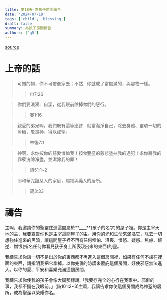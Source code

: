 ```yaml
---
title: 第18天-為孩子房間禱告
date: '2024-07-18'
tags: ['child', 'blessing']
draft: false
summary: 為孩子房間禱告
authors: ['q5']
---
```


[source](https://q5help.me/faith/PrayForTheChildren.jsp)

# 上帝的話

> 可憎的物，你不可帶進家去；不然，你就成了當毀滅的，與那物一樣。
>
> > 申7:26

> 你們要洗濯、自潔，從我眼前除掉你們的惡行。
>
> > 賽1:16

> 親愛的弟兄啊，我們既有這等應許，就當潔淨自己，除去身體、靈魂一切的污穢，敬畏神，得以成聖。
>
> > 林後7:1

> 神啊，求你按你的慈愛憐恤我！按你豐盛的慈悲塗抹我的過犯！求你將我的罪孽洗除淨盡，並潔除我的罪！
>
> > 詩51:1~2

> 耶和華咒詛惡人的家庭，賜福與義人的居所。
>
> > 箴3:33

# 禱告

主啊，我邀請你的聖靈住進這間屬於**\_\_\_\_**(孩子的名字)的屋子裡。你是主宰天地的主，我要宣告你也是主宰這間屋子的主。用你的光和生命來滿溢它，除去一切想強住進來的黑暗，讓這間屋子裡不再有任何懼怕、沮喪、憤怒、疑惑、焦慮、叛逆、憎恨(指名任何你看見孩子身上所表現出來的東西)的靈。

我禱告求你讓一切不是出於你的東西都不再進入這個房間裡，如果有任何不該在裡面的東西，請指明我把它拿掉。以你完備的防護來覆庇這個房間，好使邪惡無法進入。以你的愛、平安和喜樂充滿這個房間。

我禱告求你使我的孩子會像大衛那樣說:「我要存完全的心行在我家中。邪僻的事，我都不擺在我眼前。」(詩101:2~3)主啊，我禱告求你使這個房間成為神聖的居所，成為聖潔以榮耀你名。
